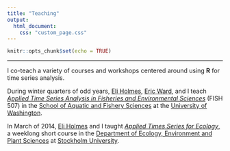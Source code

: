 ```yaml
---
title: "Teaching"
output:
  html_document:
    css: "custom_page.css"
---
```


```r
knitr::opts_chunk$set(echo = TRUE)
```

***

I co-teach a variety of courses and workshops centered around using __R__ for time series analysis.

During winter quarters of odd years, [Eli Holmes](https://faculty.washington.edu/eeholmes/), [Eric Ward](https://faculty.washington.edu/warde/), and I teach [_Applied Time Series Analysis in Fisheries and Environmental Sciences_](https://catalyst.uw.edu/workspace/fish203/35553/243766) (FISH 507) in the [School of Aquatic and Fishery Sciences](https://fish.uw.edu/) at the [University of Washington](https://www.washington.edu/). 

In March of 2014, [Eli Holmes](https://faculty.washington.edu/eeholmes/) and I taught [_Applied Times Series for Ecology_,](https://timeseriescourseemb.wordpress.com/) a weeklong short course in the [Department of Ecology, Environment and Plant Sciences](http://su.se/deep/english/) at [Stockholm University](http://www.su.se/english/).
